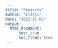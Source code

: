```yaml
---
title: "Projects"
author: "rl3411"
date: "2023-11-02"
output: 
  html_document:
      toc: true
      toc_float: true
---
```


